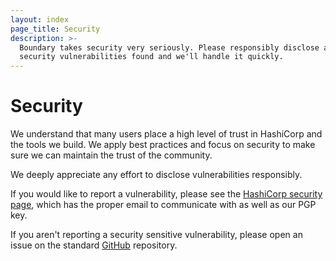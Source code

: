```yaml
---
layout: index
page_title: Security
description: >-
  Boundary takes security very seriously. Please responsibly disclose any
  security vulnerabilities found and we'll handle it quickly.
---
```


# Security

We understand that many users place a high level of trust in HashiCorp and
the tools we build. We apply best practices and focus on security to make
sure we can maintain the trust of the community.

We deeply appreciate any effort to disclose vulnerabilities responsibly.

If you would like to report a vulnerability, please see the
[HashiCorp security page](https://www.hashicorp.com/security),
which has the proper email to communicate with as well as our PGP key.

If you aren't reporting a security sensitive vulnerability, please
open an issue on the standard [GitHub](https://github.com/hashicorp/boundary)
repository.
